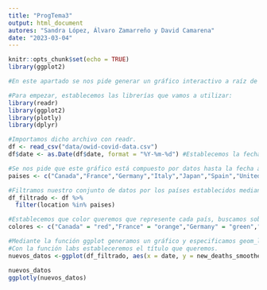 ```yaml
---
title: "ProgTema3"
output: html_document
autores: "Sandra López, Álvaro Zamarreño y David Camarena"
date: "2023-03-04"
---
```


```r
knitr::opts_chunk$set(echo = TRUE)
library(ggplot2)
```


```r
#En este apartado se nos pide generar un gráfico interactivo a raíz de un archivo de datos sobre el covid.

#Para empezar, establecemos las librerías que vamos a utilizar:
library(readr)
library(ggplot2)
library(plotly)
library(dplyr)

#Importamos dicho archivo con readr.
df <- read_csv("data/owid-covid-data.csv")
df$date <- as.Date(df$date, format = "%Y-%m-%d") #Establecemos la fecha en formato año-mes-día.

#Se nos pide que este gráfico está compuesto por datos hasta la fecha actual y por un grupo de países, establecemos los países que buscamos en la variable 'paises'.
paises <- c("Canada","France","Germany","Italy","Japan","Spain","United Kingdom","United States")

#Filtramos nuestro conjunto de datos por los países establecidos mediante la función filter()
df_filtrado <- df %>%
  filter(location %in% paises)

#Establecemos que color queremos que represente cada país, buscamos sobre todo que el negro represente el conjunto de datos de España.
colores <- c("Canada" = "red","France" = "orange","Germany" = "green","Italy" = "cyan","Japan" = "blue","Spain" =  "black","United Kingdom" = "deeppink","United States" = "purple")

#Mediante la función ggplot generamos un gráfico y especificamos geom_line para que corresponda con un gráfico de líneas que represente nuestro conjunto de datos.
#Con la función labs estableceremos el título que queremos.
nuevos_datos <-ggplot(df_filtrado, aes(x = date, y = new_deaths_smoothed_per_million, color = location, group = location)) + geom_line() + scale_y_continuous(breaks = seq(0, 18, by = 2)) + scale_x_date(date_labels = "%b %d %Y", breaks = seq(min(df_filtrado$date), max(df_filtrado$date), length.out = 5), limits = c(min(df_filtrado$date), as.Date("2022-02-28")))+scale_color_manual(values=colores)+geom_line(data = filter(df_filtrado, location == "Spain"), size = 0.9, col  =  "black")+labs(title = "Daily new confirmed COVID-19 deaths per million people", x = "date", y = "new_deaths_smoothed_per_million", color = "paises")

nuevos_datos
ggplotly(nuevos_datos)
```

